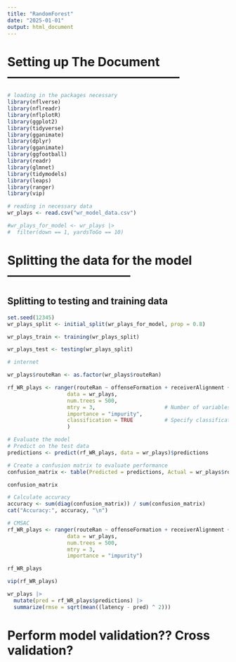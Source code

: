 ```yaml
---
title: "RandomForest"
date: "2025-01-01"
output: html_document
---
```


# Setting up The Document ------------------------------------------

```r
# loading in the packages necessary
library(nflverse)
library(nflreadr)
library(nflplotR)
library(ggplot2)
library(tidyverse)
library(gganimate)
library(dplyr)
library(gganimate)
library(ggfootball)
library(readr)
library(glmnet)
library(tidymodels)
library(leaps)
library(ranger)
library(vip)
```

```r
# reading in necessary data
wr_plays <- read.csv("wr_model_data.csv")

#wr_plays_for_model <- wr_plays |> 
#  filter(down == 1, yardsToGo == 10)
```

# Splitting the data for the model ------------------------------

## Splitting to testing and training data
```r
set.seed(12345)
wr_plays_split <- initial_split(wr_plays_for_model, prop = 0.8)

wr_plays_train <- training(wr_plays_split)

wr_plays_test <- testing(wr_plays_split)
```


```r
# internet

wr_plays$routeRan <- as.factor(wr_plays$routeRan)

rf_WR_plays <- ranger(routeRan ~ offenseFormation + receiverAlignment + motioned,
                   data = wr_plays, 
                   num.trees = 500,
                   mtry = 3,                      # Number of variables tried at each split
                   importance = "impurity",
                   classification = TRUE          # Specify classification task ?
                   )

# Evaluate the model
# Predict on the test data
predictions <- predict(rf_WR_plays, data = wr_plays)$predictions

# Create a confusion matrix to evaluate performance
confusion_matrix <- table(Predicted = predictions, Actual = wr_plays$routeRan)

confusion_matrix

# Calculate accuracy
accuracy <- sum(diag(confusion_matrix)) / sum(confusion_matrix)
cat("Accuracy:", accuracy, "\n")
```

```r
# CMSAC
rf_WR_plays <- ranger(routeRan ~ offenseFormation + receiverAlignment + motioned,
                   data = wr_plays, 
                   num.trees = 500,
                   mtry = 3,
                   importance = "impurity")

rf_WR_plays

vip(rf_WR_plays)

wr_plays |> 
  mutate(pred = rf_WR_plays$predictions) |> 
  summarize(rmse = sqrt(mean((latency - pred) ^ 2)))

```

# Perform model validation?? Cross validation?